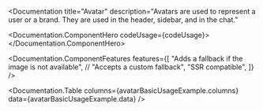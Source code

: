 
<Documentation 
  title="Avatar" 
  description="Avatars are used to represent a user or a brand. They are used in the header, sidebar, and in the chat."
>
  <Documentation.ComponentHero codeUsage={codeUsage}>
    <AvatarExample />
  </Documentation.ComponentHero>
  
  <Documentation.ComponentFeatures 
    features={[
      "Adds a fallback if the image is not available",
      // "Accepts a custom fallback",
      "SSR compatible",
    ]} 
  /> 

  <Documentation.Table 
    columns={avatarBasicUsageExample.columns} 
    data={avatarBasicUsageExample.data} 
  />
</Documentation>

